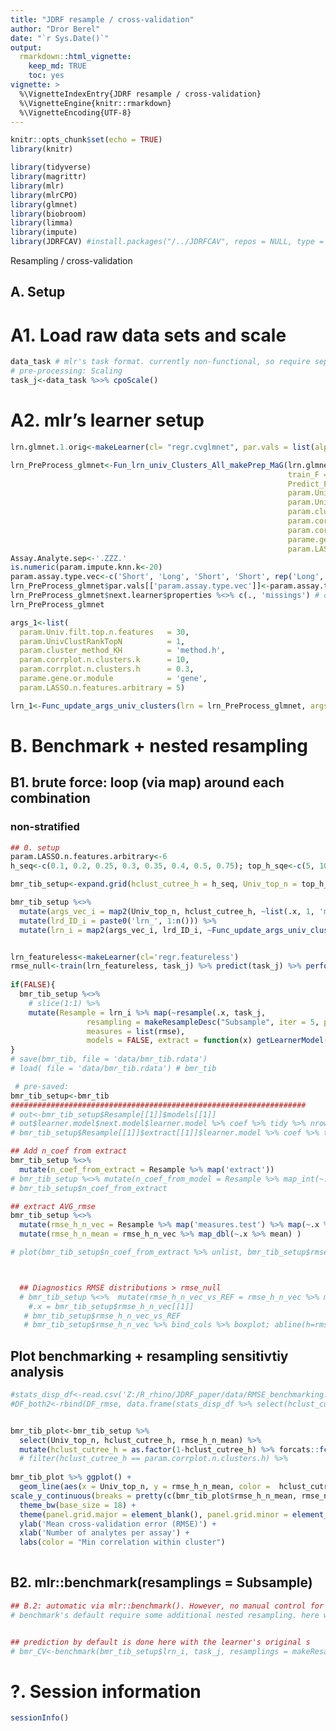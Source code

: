 ```yaml
---
title: "JDRF resample / cross-validation"
author: "Dror Berel"
date: "`r Sys.Date()`"
output: 
  rmarkdown::html_vignette:
    keep_md: TRUE
    toc: yes
vignette: >
  %\VignetteIndexEntry{JDRF resample / cross-validation}
  %\VignetteEngine{knitr::rmarkdown}
  %\VignetteEncoding{UTF-8}
---
```


```r
knitr::opts_chunk$set(echo = TRUE)
library(knitr)

library(tidyverse)
library(magrittr)
library(mlr)
library(mlrCPO)
library(glmnet)
library(biobroom)
library(limma)
library(impute)
library(JDRFCAV) #install.packages("/../JDRFCAV", repos = NULL, type = "source")

```



Resampling / cross-validation



## A. Setup
# A1. Load raw data sets and scale
```r
data_task # mlr's task format. currently non-functional, so require sep
# pre-processing: Scaling 
task_j<-data_task %>>% cpoScale()

```


# A2. mlr's learner setup
```r
lrn.glmnet.1.orig<-makeLearner(cl= "regr.cvglmnet", par.vals = list(alpha=1, s='lambda.min') ) # s will be override, so value does not matter. if not specified, mlr will assign s=0.01

lrn_PreProcess_glmnet<-Fun_lrn_univ_Clusters_All_makePrep_MaG(lrn.glmnet.1.orig,
                                                              train_F = F_PreProc_3_UnivClust_Train_MaG,
                                                              Predict_F = F_PreProc13_BOTH_Predict_MaG,
                                                              param.Univ.filt.top.n.features = NA, 
                                                              param.UnivClustRankTopN        = NA, 
                                                              param.cluster_method_KH        = NA, 
                                                              param.corrplot.n.clusters.k    = NA, 
                                                              param.corrplot.n.clusters.h    = NA, 
                                                              parame.gene.or.module          = NA,
                                                              param.LASSO.n.features.arbitrary=NA)
Assay.Analyte.sep<-'.ZZZ.'
is.numeric(param.impute.knn.k<-20) 
param.assay.type.vec<-c('Short', 'Long', 'Short', 'Short', rep('Long', 11))
lrn_PreProcess_glmnet$par.vals[['param.assay.type.vec']]<-param.assay.type.vec
lrn_PreProcess_glmnet$next.learner$properties %<>% c(., 'missings') # ok to add only because 
lrn_PreProcess_glmnet

args_1<-list(
  param.Univ.filt.top.n.features   = 30, 
  param.UnivClustRankTopN          = 1, 
  param.cluster_method_KH          = 'method.h', 
  param.corrplot.n.clusters.k      = 10,  
  param.corrplot.n.clusters.h      = 0.3, 
  parame.gene.or.module            = 'gene', 
  param.LASSO.n.features.arbitrary = 5)

lrn_1<-Func_update_args_univ_clusters(lrn = lrn_PreProcess_glmnet, args_vec = args_1, lrn.id = 'lrn1')    

```






# B. Benchmark + nested resampling

## B1. brute force: loop (via map) around each combination

### non-stratified
```r
## 0. setup
param.LASSO.n.features.arbitrary<-6
h_seq<-c(0.1, 0.2, 0.25, 0.3, 0.35, 0.4, 0.5, 0.75); top_h_sqe<-c(5, 10, 20, 30, 40, 50)

bmr_tib_setup<-expand.grid(hclust_cutree_h = h_seq, Univ_top_n = top_h_sqe) %>% as.matrix %>% as_tibble

bmr_tib_setup %<>% 
  mutate(args_vec_i = map2(Univ_top_n, hclust_cutree_h, ~list(.x, 1, 'method.h', 0,  .y, 'gene', param.LASSO.n.features.arbitrary)) ) %>% 
  mutate(lrd_ID_i = paste0('lrn_', 1:n())) %>% 
  mutate(lrn_i = map2(args_vec_i, lrd_ID_i, ~Func_update_args_univ_clusters(lrn = lrn_PreProcess_glmnet, args_vec = .x, lrn.id = .y)))


lrn_featureless<-makeLearner(cl='regr.featureless')
rmse_null<-train(lrn_featureless, task_j) %>% predict(task_j) %>% performance(rmse)
   
if(FALSE){
  bmr_tib_setup %<>% 
    # slice(1:1) %>% 
    mutate(Resample = lrn_i %>% map(~resample(.x, task_j, 
                 resampling = makeResampleDesc("Subsample", iter = 5, predict = 'both', split = 0.8),
                 measures = list(rmse), 
                 models = FALSE, extract = function(x) getLearnerModel(x) %>% getLearnerModel %>% coef %>%    tidy %>% nrow )))
}
# save(bmr_tib, file = 'data/bmr_tib.rdata')
# load( file = 'data/bmr_tib.rdata') # bmr_tib

 # pre-saved:
bmr_tib_setup<-bmr_tib
##################################################################
# out<-bmr_tib_setup$Resample[[1]]$models[[1]]
# out$learner.model$next.model$learner.model %>% coef %>% tidy %>% nrow
# bmr_tib_setup$Resample[[1]]$extract[[1]]$learner.model %>% coef %>% tidy %>% nrow

## Add n_coef from extract
bmr_tib_setup %<>% 
  mutate(n_coef_from_extract = Resample %>% map('extract'))
# bmr_tib_setup %<>% mutate(n_coef_from_model = Resample %>% map_int(~.x$model$learner.model$next.model$learner.model %>% coef %>% tidy %>% nrow))
# bmr_tib_setup$n_coef_from_extract

## extract AVG_rmse
bmr_tib_setup %<>% 
  mutate(rmse_h_n_vec = Resample %>% map('measures.test') %>% map(~.x %>% pull(rmse)) ) %>% 
  mutate(rmse_h_n_mean = rmse_h_n_vec %>% map_dbl(~.x %>% mean) )

# plot(bmr_tib_setup$n_coef_from_extract %>% unlist, bmr_tib_setup$rmse_h_n_vec %>% unlist); abline(h = rmse_null, col='red')



  ## Diagnostics RMSE distributions > rmse_null
  # bmr_tib_setup %<>%  mutate(rmse_h_n_vec_vs_REF = rmse_h_n_vec %>% map(~(.x >rmse_null) %>% table) ) 
    #.x = bmr_tib_setup$rmse_h_n_vec[[1]]
   # bmr_tib_setup$rmse_h_n_vec_vs_REF
   # bmr_tib_setup$rmse_h_n_vec %>% bind_cols %>% boxplot; abline(h=rmse_null, col='red')
```







## Plot benchmarking + resampling sensitivtiy analysis 
```r

#stats_disp_df<-read.csv('Z:/R_rhino/JDRF_paper/data/RMSE_benchmarking.csv') # Sam's past results
#DF_both2<-rbind(DF_rmse, data.frame(stats_disp_df %>% select(hclust_cutree_h = corrplot.n.clusters, Univ_top_n = feature.n, rmse = RMSE_mean), s_opt = 'Sam'))


bmr_tib_plot<-bmr_tib_setup %>% 
  select(Univ_top_n, hclust_cutree_h, rmse_h_n_mean) %>% 
  mutate(hclust_cutree_h = as.factor(1-hclust_cutree_h) %>% forcats::fct_rev() )
  # filter(hclust_cutree_h == param.corrplot.n.clusters.h) %>% 
  
bmr_tib_plot %>% ggplot() + 
  geom_line(aes(x = Univ_top_n, y = rmse_h_n_mean, color =  hclust_cutree_h), size = 1.5) +   
scale_y_continuous(breaks = pretty(c(bmr_tib_plot$rmse_h_n_mean, rmse_null), n = 6)) +
  theme_bw(base_size = 18) + 
  theme(panel.grid.major = element_blank(), panel.grid.minor = element_blank()) +
  ylab('Mean cross-validation error (RMSE)') + 
  xlab('Number of analytes per assay') + 
  labs(color = "Min correlation within cluster") 
  
```




## B2. mlr::benchmark(resamplings = Subsample)
```r
## B.2: automatic via mlr::benchmark(). However, no manual control for s.
# benchmark's default require some additional nested resampling. here will force test to be the same 100% train


## prediction by default is done here with the learner's original s
# bmr_CV<-benchmark(bmr_tib_setup$lrn_i, task_j, resamplings = makeResampleDesc("Subsample", iter = 100, predict = 'both', split = 0.8), measures = list(rmse))
```



# ?. Session information
```r
sessionInfo()
```


